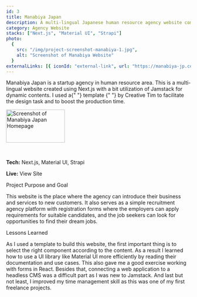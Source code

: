 ```yaml
---
id: 3
title: Manabiya Japan
description: A multi-lingual Japanese human resource agency website combined with a headless CMS.
category: Agency Website
stacks: ["Next.js", "Material UI", "Strapi"]
photo:
  {
    src: "/img/project-screenshot-manabiya-1.jpg",
    alt: "Screenshot of Manabiya Website"
  }
externalLinks: [{ iconId: "external-link", url: "https://manabiya-jp.com" }]
---
```


<Paragraph>
  Manabiya Japan is a startup agency in human resource area. This is a
  multi-lingual website created using Next.js with a bit utilization of Jamstack
  for dynamic contents. I used a{" "}
  <ExternalLink href="https://www.creative-tim.com/product/nextjs-material-kit-pro">
    template
  </ExternalLink>{" "}
  by Creative Tim to facilitate the design task and to boost the production
  time.
</Paragraph>

<Image
  src="/img/project-screenshot-manabiya-1.jpg"
  alt="Screenshot of Manabiya Japan Homepage"
  width="160px"
  height="90px"
  layout="responsive"
/>

<br />

**Tech:** Next.js, Material UI, Strapi

**Live:** <ExternalLink href="https://manabiya-jp.com">View Site</ExternalLink>

<MajorHeading>Project Purpose and Goal</MajorHeading>

<Paragraph>
  This website is the place where the agency can introduce their business and
  services to new customers. It also serves as a simple recruitment agency
  platform with registration forms where the employers can apply requirements
  for suitable candidates, and the job seekers can look for opportunities to
  find their dream jobs.
</Paragraph>

<MajorHeading>Lessons Learned</MajorHeading>

<Paragraph>
  As I used a template to build this website, the first important thing is to
  select the right component according to the content. As a result I learned how
  to use a UI library like Material UI more efficiently by reading their
  documentation and use cases. This also gave me a good exercise working with
  forms in React. Besides that, connecting a web application to a headless CMS
  was a difficult part as I was new to Jamstack. And last but not least, I
  improved my time management skill as this was one of my first freelance
  projects.
</Paragraph>

